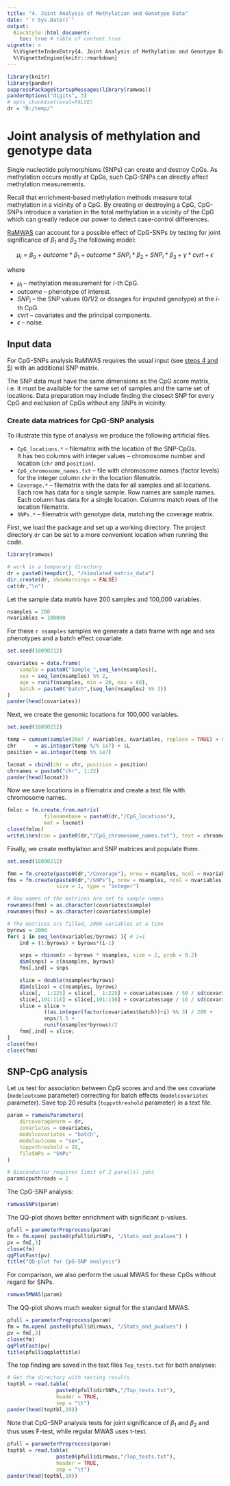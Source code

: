 ```yaml
---
title: "4. Joint Analysis of Methylation and Genotype Data"
date: "`r Sys.Date()`"
output:
  BiocStyle::html_document:
    toc: true # table of content true
vignette: >
  %\VignetteIndexEntry{4. Joint Analysis of Methylation and Genotype Data}
  %\VignetteEngine{knitr::rmarkdown}
---
```



```r
library(knitr)
library(pander)
suppressPackageStartupMessages(library(ramwas))
panderOptions("digits", 3)
# opts_chunk$set(eval=FALSE)
dr = "D:/temp/"
```

# Joint analysis of methylation and genotype data

Single nucleotide polymorphisms (SNPs) can create and destroy CpGs.
As methylation occurs mostly at CpGs,
such CpG-SNPs can directly affect methylation measurements.

Recall that enrichment-based methylation methods measure 
total methylation in a vicinity of a CpG.
By creating or destroying a CpG, 
CpG-SNPs introduce a variation in the
total methylation in a vicinity of the CpG
which can greatly reduce our power to
detect case-control differences.

[RaMWAS](https://bioconductor.org/packages/ramwas/)
can account for a possible effect of CpG-SNPs
by testing for joint significance of $\beta_1$
and $\beta_2$ the following model:

$$\mu_i = \beta_0 + outcome * \beta_1 + {outcome} * {SNP}_i * \beta_2 +
{SNP}_i * \beta_3  + \gamma * { cvrt} + \epsilon$$

where

* $\mu_i$ -- methylation measurement for $i$-th CpG.
* $outcome$ -- phenotype of interest.
* $SNP_i$ -- the SNP values (0/1/2 or dosages for imputed genotype)
at the $i$-th CpG.
* $cvrt$ -- covariates and the principal components.
* $\epsilon$ -- noise.

## Input data

For CpG-SNPs analysis RaMWAS requires the usual input
(see 
[steps 4 and 5](RW1_intro.html#calculate-methylation-score-coverage-matrix))
with an additional SNP matrix.

The SNP data must have the same dimensions as the CpG score matrix,
i.e. it must be available for the 
same set of samples and the same set of locations.
Data preparation may include finding the closest SNP for every CpG and
exclusion of CpGs without any SNPs in vicinity.

### Create data matrices for CpG-SNP analysis

To illustrate this type of analysis we
produce the following artificial files.

* `CpG_locations.*` -- filematrix with the location of the SNP-CpGs.\
It has two columns with integer values --
chromosome number and location
(`chr` and `position`).
* `CpG_chromosome_names.txt` -- file with chromosome names (factor levels)
for the integer column `chr` in the location filematrix.
* `Coverage.*` -- filematrix with the data for all samples and all locations.\
  Each row has data for a single sample.
  Row names are sample names.\
  Each column has data for a single location.
  Columns match rows of the location filematrix.
* `SNPs.*` -- filematrix with genotype data, matching the coverage matrix.

First, we load the package and set up a working directory.
The project directory `dr` can be set to
a more convenient location when running the code.
```r
library(ramwas)

# work in a temporary directory
dr = paste0(tempdir(), "/simulated_matrix_data")
dir.create(dr, showWarnings = FALSE)
cat(dr,"\n")
```

Let the sample data matrix have 200 samples and 100,000 variables.
```r
nsamples = 200
nvariables = 100000
```

For these `r nsamples` samples we generate a data frame with
age and sex phenotypes and a batch effect covariate.
```r
set.seed(18090212)
```
```r
covariates = data.frame(
    sample = paste0("Sample_",seq_len(nsamples)),
    sex = seq_len(nsamples) %% 2,
    age = runif(nsamples, min = 20, max = 80),
    batch = paste0("batch",(seq_len(nsamples) %% 3))
)
pander(head(covariates))
```

Next, we create the genomic locations for 100,000 variables.
```r
set.seed(18090212)
```
```r
temp = cumsum(sample(20e7 / nvariables, nvariables, replace = TRUE) + 0)
chr      = as.integer(temp %/% 1e7) + 1L
position = as.integer(temp %% 1e7)

locmat = cbind(chr = chr, position = position)
chrnames = paste0("chr", 1:22)
pander(head(locmat))
```


Now we save locations in a filematrix
and create a text file with chromosome names.\
```r
fmloc = fm.create.from.matrix(
            filenamebase = paste0(dr,"/CpG_locations"),
            mat = locmat)
close(fmloc)
writeLines(con = paste0(dr,"/CpG_chromosome_names.txt"), text = chrnames)
```

Finally, we create methylation and SNP matrices
and populate them.
```r
set.seed(18090212)
```
```r
fmm = fm.create(paste0(dr,"/Coverage"), nrow = nsamples, ncol = nvariables)
fms = fm.create(paste0(dr,"/SNPs"), nrow = nsamples, ncol = nvariables,
                size = 1, type = "integer")

# Row names of the matrices are set to sample names
rownames(fmm) = as.character(covariates$sample)
rownames(fms) = as.character(covariates$sample)

# The matrices are filled, 2000 variables at a time
byrows = 2000
for( i in seq_len(nvariables/byrows) ){ # i=1
    ind = (1:byrows) + byrows*(i-1)

    snps = rbinom(n = byrows * nsamples, size = 2, prob = 0.2)
    dim(snps) = c(nsamples, byrows)
    fms[,ind] = snps

    slice = double(nsamples*byrows)
    dim(slice) = c(nsamples, byrows)
    slice[,  1:225] = slice[,  1:225] + covariates$sex / 50 / sd(covariates$sex)
    slice[,101:116] = slice[,101:116] + covariates$age / 16 / sd(covariates$age)
    slice = slice +
            ((as.integer(factor(covariates$batch))+i) %% 3) / 200 +
            snps/1.5 +
            runif(nsamples*byrows)/2
    fmm[,ind] = slice;
}
close(fms)
close(fmm)
```

## SNP-CpG analysis

Let us test for association between
CpG scores and and the sex covariate
(`modeloutcome` parameter)
correcting for batch effects (`modelcovariates` parameter).
Save top 20 results (`toppvthreshold` parameter) in a text file.

```r
param = ramwasParameters(
    dircoveragenorm = dr,
    covariates = covariates,
    modelcovariates = "batch",
    modeloutcome = "sex",
    toppvthreshold = 20,
    fileSNPs = "SNPs"
)
```

```r
# Bioconductor requires limit of 2 parallel jobs
param$cputhreads = 2
```

The CpG-SNP analysis:

```r
ramwasSNPs(param)
```

The QQ-plot shows better enrichment with significant p-values.
```r
pfull = parameterPreprocess(param)
fm = fm.open( paste0(pfull$dirSNPs, "/Stats_and_pvalues") )
pv = fm[,3]
close(fm)
qqPlotFast(pv)
title("QQ-plot for CpG-SNP analysis")
```

For comparison, we also perform the usual MWAS for these CpGs
without regard for SNPs.

```r
ramwas5MWAS(param)
```

The QQ-plot shows much weaker signal for the standard MWAS.
```r
pfull = parameterPreprocess(param)
fm = fm.open( paste0(pfull$dirmwas, "/Stats_and_pvalues") )
pv = fm[,3]
close(fm)
qqPlotFast(pv)
title(pfull$qqplottitle)
```

The top finding are saved in the text files `Top_tests.txt`
for both analyses:
```r
# Get the directory with testing results
toptbl = read.table(
                paste0(pfull$dirSNPs,"/Top_tests.txt"),
                header = TRUE,
                sep = "\t")
pander(head(toptbl,10))
```

Note that CpG-SNP analysis tests for 
joint significance of $\beta_1$ and $\beta_2$
and thus uses F-test, while regular MWAS uses t-test.
```r
pfull = parameterPreprocess(param)
toptbl = read.table(
                paste0(pfull$dirmwas,"/Top_tests.txt"),
                header = TRUE,
                sep = "\t")
pander(head(toptbl,10))
```
